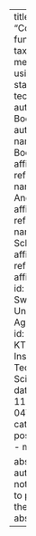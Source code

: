 ---
title: "Comparing functional and taxonomic metagenomics using different statistical techniques"
author: "Dries Boers"
authors:
  - name: Dries Boers
    affiliations:
      - ref: u1
  - name: Anders Andersson
    affiliations:
      - ref: u2
  - name: Anna Schnürer
    affiliations:
      - ref: u1
affiliations:
  - id: u1
    name: Swedish University of Agriculture 
  - id: u2
    name: KTH Royal Institute of Technology & SciLifeLab
date: 2024-11-04T14:45:26
categories:
  - poster session
  - monday

abstract: "The authors have not consented to publishing their abstract."
---